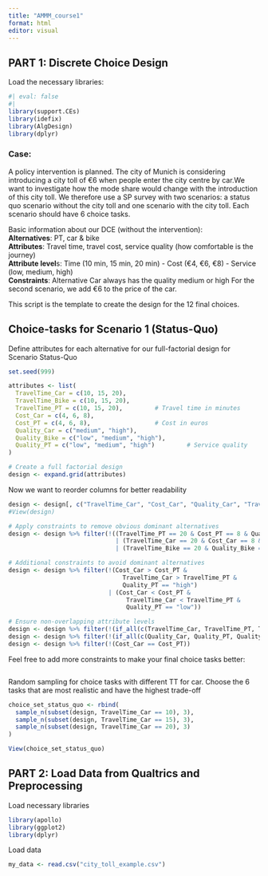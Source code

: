 ```yaml
---
title: "AMMM_course1"
format: html
editor: visual
---
```


## PART 1: Discrete Choice Design 

Load the necessary libraries:

```r
#| eval: false
#| 
library(support.CEs)
library(idefix)
library(AlgDesign)
library(dplyr)
```

### Case:
A policy intervention is planned. The city of Munich is considering introducing a city toll of €6 when people enter the city centre by car.We want to investigate how the mode share would change with the introduction of this city toll. We therefore use a SP survey with two scenarios: a status quo scenario without the city toll and one scenario with the city toll. Each scenario should have 6 choice tasks.

Basic information about our DCE (without the intervention):   
**Alternatives**:     PT, car & bike  
**Attributes**:       Travel time, travel cost, service quality (how comfortable is the journey)  
**Attribute level**s: Time (10 min, 15 min, 20 min) - Cost (€4, €6, €8) - Service (low, medium, high)  
**Constraints**:      Alternative Car always has the quality medium or high
For the second scenario, we add €6 to the price of the car.  

This script is the template to create the design for the 12 final choices.

## Choice-tasks for Scenario 1 (Status-Quo)

Define attributes for each alternative for our full-factorial design for Scenario Status-Quo

```r
set.seed(999)

attributes <- list(
  TravelTime_Car = c(10, 15, 20),
  TravelTime_Bike = c(10, 15, 20),
  TravelTime_PT = c(10, 15, 20),         # Travel time in minutes
  Cost_Car = c(4, 6, 8),
  Cost_PT = c(4, 6, 8),                  # Cost in euros
  Quality_Car = c("medium", "high"),
  Quality_Bike = c("low", "medium", "high"),
  Quality_PT = c("low", "medium", "high")         # Service quality
)

# Create a full factorial design
design <- expand.grid(attributes)

```

Now we want to reorder columns for better readability

```r
design <- design[, c("TravelTime_Car", "Cost_Car", "Quality_Car", "TravelTime_PT", "Cost_PT", "Quality_PT", "TravelTime_Bike", "Quality_Bike")]
#View(design)

# Apply constraints to remove obvious dominant alternatives
design <- design %>% filter(!((TravelTime_PT == 20 & Cost_PT == 8 & Quality_PT == "low") 
                              | (TravelTime_Car == 20 & Cost_Car == 8 & Quality_Car == "medium")
                              | (TravelTime_Bike == 20 & Quality_Bike == "low")))

# Additional constraints to avoid dominant alternatives
design <- design %>% filter(!(Cost_Car > Cost_PT &
                                TravelTime_Car > TravelTime_PT &
                                Quality_PT == "high") 
                            | (Cost_Car < Cost_PT &
                                 TravelTime_Car < TravelTime_PT &
                                 Quality_PT == "low"))

# Ensure non-overlapping attribute levels
design <- design %>% filter(!(if_all(c(TravelTime_Car, TravelTime_PT, TravelTime_Bike), ~ . == first(.))))
design <- design %>% filter(!(if_all(c(Quality_Car, Quality_PT, Quality_Bike), ~ . == first(.))))
design <- design %>% filter(!(Cost_Car == Cost_PT))
```


Feel free to add more constraints to make your final choice tasks better:

```r

```


Random sampling for choice tasks with different TT for car. Choose the 6 tasks that are most realistic and have the highest trade-off

```r
choice_set_status_quo <- rbind(
  sample_n(subset(design, TravelTime_Car == 10), 3),
  sample_n(subset(design, TravelTime_Car == 15), 3),
  sample_n(subset(design, TravelTime_Car == 20), 3)
)

View(choice_set_status_quo)
```

## PART 2: Load Data from Qualtrics and Preprocessing 

Load necessary libraries
```r
library(apollo)
library(ggplot2)
library(dplyr)
```

Load data

```r
my_data <- read.csv("city_toll_example.csv")
```


